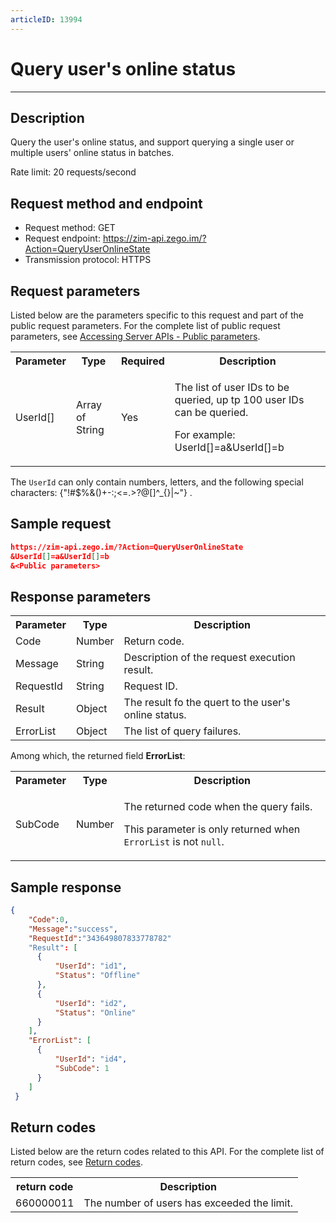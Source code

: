 ```yaml
---
articleID: 13994
---
```


# Query user's online status

- - -


## Description

Query the user's online status, and support querying a single user or multiple users' online status in batches.

Rate limit: 20 requests/second

## Request method and endpoint

- Request method: GET
- Request endpoint: https://zim-api.zego.im/?Action=QueryUserOnlineState
- Transmission protocol: HTTPS

## Request parameters

Listed below are the parameters specific to this request and part of the public request parameters. For the complete list of public request parameters, see [Accessing Server APIs - Public parameters](../Accessing%20Server%20APIs.mdx#Public%20parameters).

<table>
<tbody><tr>
<th>Parameter</th>
<th>Type</th>
<th>Required</th>
<th>Description</th>
</tr>
<tr>
<td>UserId[]</td>
<td>Array of String</td>
<td>Yes</td>
<td>
<p>The list of user IDs to be queried, up tp 100 user IDs can be queried. </p><p>For example: UserId[]=a&UserId[]=b</p>
</td>
</tr>
</tbody></table>

<Note title="Note">

The `UserId` can only contain numbers, letters, and the following special characters: {"!#$%&()+-:;<=.>?@[]^_{}|~"} .

</Note>


## Sample request

```json
https://zim-api.zego.im/?Action=QueryUserOnlineState
&UserId[]=a&UserId[]=b
&<Public parameters>
```

## Response parameters

<table>

<tbody><tr>
<th>Parameter</th>
<th>Type</th>
<th>Description</th>
</tr>
<tr>
<td>Code</td>
<td>Number</td>
<td>Return code. </td>
</tr>
<tr>
<td>Message</td>
<td>String</td>
<td>Description of the request execution result. </td>
</tr>
<tr>
<td>RequestId</td>
<td>String</td>
<td>Request ID. </td>
</tr>
<tr>
<td>Result</td>
<td>Object</td>
<td>The result fo the quert to the user's online status.</td>
</tr>
<tr>
<td>ErrorList</td>
<td>Object</td>
<td>The list of query failures.</td>
</tr>
</tbody></table>

Among which, the returned field **ErrorList**:

<table>
<tbody><tr>
<th>Parameter</th>
<th>Type</th>
<th>Description</th>
</tr>
<tr>
<td>SubCode</td>
<td>Number</td>
<td><p>The returned code when the query fails. </p><p>This parameter is only returned when <code>ErrorList</code> is not <code>null</code>. </p></td>
</tr>
</tbody></table>

## Sample response 

```json
{
    "Code":0,
    "Message":"success",
    "RequestId":"343649807833778782"
    "Result": [
      {
          "UserId": "id1",
          "Status": "Offline"
      },
      {
          "UserId": "id2",
          "Status": "Online"
      }
    ],
    "ErrorList": [
      {
          "UserId": "id4",
          "SubCode": 1
      }
    ] 
 }
```


## Return codes

Listed below are the return codes related to this API. For the complete list of return codes, see [Return codes](../Return%20codes.mdx).

<table>
<tbody><tr>
<th>return code</th>
<th>Description</th>
</tr>
<tr>
<td>660000011</td>
<td>The number of users has exceeded the limit. </td>
</tr>
</tbody></table>
